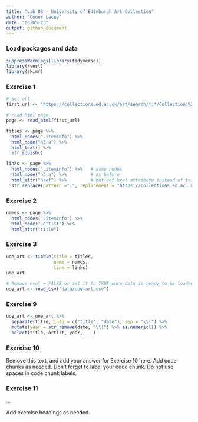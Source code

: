 ```yaml
---
title: "Lab 08 - University of Edinburgh Art Collection"
author: "Conor Lacey"
date: "03-05-23"
output: github_document
---
```


### Load packages and data

```r
suppressWarnings(library(tidyverse))
library(rvest)
library(skimr)
```


### Exercise 1

```r
# set url
first_url <- "https://collections.ed.ac.uk/art/search/*:*/Collection:%22edinburgh+college+of+art%7C%7C%7CEdinburgh+College+of+Art%22?offset=0"

# read html page
page <- read_html(first_url)
```

```r
titles <- page %>%
  html_nodes(".iteminfo") %>%
  html_node("h3 a") %>%
  html_text() %>% 
  str_squish()
```

```r
links <- page %>%
  html_nodes(".iteminfo") %>%   # same nodes
  html_node("h3 a") %>%         # as before
  html_attr("href") %>%         # but get href attribute instead of text
  str_replace(pattern =".", replacement = "https://collections.ed.ac.uk") #replacing
```

### Exercise 2

```r
names <- page %>% 
  html_nodes(".iteminfo") %>% 
  html_node(".artist") %>% 
  html_attr("title")
```

### Exercise 3

```r
uoe_art <- tibble(title = titles, 
                  name = names,
                  link = links)
uoe_art
```

```r
# Remove eval = FALSE or set it to TRUE once data is ready to be loaded
uoe_art <- read_csv("data/uoe-art.csv")
```

### Exercise 9

```r
uoe_art <- uoe_art %>%
  separate(title, into = c("title", "date"), sep = "\\(") %>%
  mutate(year = str_remove(date, "\\)") %>% as.numeric()) %>%
  select(title, artist, year, ___)
```

### Exercise 10

Remove this text, and add your answer for Exercise 10 here.
Add code chunks as needed.
Don't forget to label your code chunk.
Do not use spaces in code chunk labels.

### Exercise 11

...

Add exercise headings as needed.
